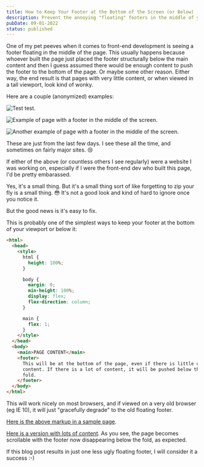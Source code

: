 ```yaml
---
title: How to Keep Your Footer at the Bottom of the Screen (or Below)
description: Prevent the annoying "floating" footers in the middle of your screen.
pubDate: 09-01-2022
status: published
---
```


One of my pet peeves when it comes to front-end development is seeing a footer floating in the middle of the page. This usually happens because whoever built the page just placed the footer structurally below the main content and then I guess assumed there would be enough content to push the footer to the bottom of the page. Or maybe some other reason. Either way, the end result is that pages with very little content, or when viewed in a tall viewport, look kind of wonky.

Here are a couple (anonymized) examples:

![Test test.](../../assets/images/test.jpg)

![Example of page with a footer in the middle of the screen.](/images/blog/floating-footer-example-2.jpg)

![Another example of page with a footer in the middle of the screen.](/images/blog/floating-footer-example.jpg)

These are just from the last few days. I see these all the time, and sometimes on fairly major sites. :cry:

If either of the above (or countless others I see regularly) were a website I was working on, especially if I were the front-end dev who built this page, I'd be pretty embarassed.

<Giphy
  src="https://giphy.com/embed/apowQdwqKcKPK"
  href="https://giphy.com/gifs/embarrassed-dog-apowQdwqKcKPK"
/>

Yes, it's a small thing. But it's a small thing sort of like forgetting to zip your fly is a small thing. :flushed: It's not a good look and kind of hard to ignore once you notice it.

But the good news is it's easy to fix.

This is probably one of the simplest ways to keep your footer at the bottom of your viewport or below it:

```html
<html>
  <head>
    <style>
      html {
        height: 100%;
      }

      body {
        margin: 0;
        min-height: 100%;
        display: flex;
        flex-direction: column;
      }

      main {
        flex: 1;
      }
    </style>
  </head>
  <body>
    <main>PAGE CONTENT</main>
    <footer>
      This will be at the bottom of the page, even if there is little or no page
      content. If there is a lot of content, it will be pushed below the page
      fold.
    </footer>
  </body>
</html>
```

This will work nicely on most browsers, and if viewed on a very old browser (eg IE 10), it will just "gracefully degrade" to the old floating footer.

[Here is the above markup in a sample page](/examples/full-height-footer-at-bottom-no-content.html).

[Here is a version with lots of content](/examples/full-height-footer-below-viewport-with-content.html). As you see, the page becomes scrollable with the footer now disappearing below the fold, as expected.

If this blog post results in just one less ugly floating footer, I will consider it a success :-)
